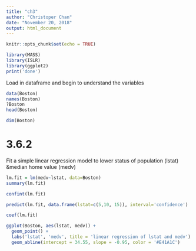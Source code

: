 ```yaml
---
title: "ch3"
author: "Christoper Chan"
date: "November 20, 2018"
output: html_document
---
```


```r
knitr::opts_chunk$set(echo = TRUE)
```

```r
library(MASS)
library(ISLR)
library(ggplot2)
print('done')
```

Load in dataframe and begin to understand the variables
```r
data(Boston)
names(Boston)
?Boston
head(Boston)
```

```r
dim(Boston)
```


# 3.6.2
Fit a simple linear regression model to lower status of population (lstat) &median home value (medv)

```r
lm.fit = lm(medv~lstat, data=Boston)
summary(lm.fit)
```

```r
confint(lm.fit)
```

```r
predict(lm.fit, data.frame(lstat=c(5,10, 15)), interval='confidence')
```

```r
coef(lm.fit)
```

```r
ggplot(Boston, aes(lstat, medv)) +
  geom_point() +
  labs('lstat', 'medv', title = 'linear regression of lstat and medv') +
  geom_abline(intercept = 34.55, slope = -0.95, color = '#E41A1C')
```





















